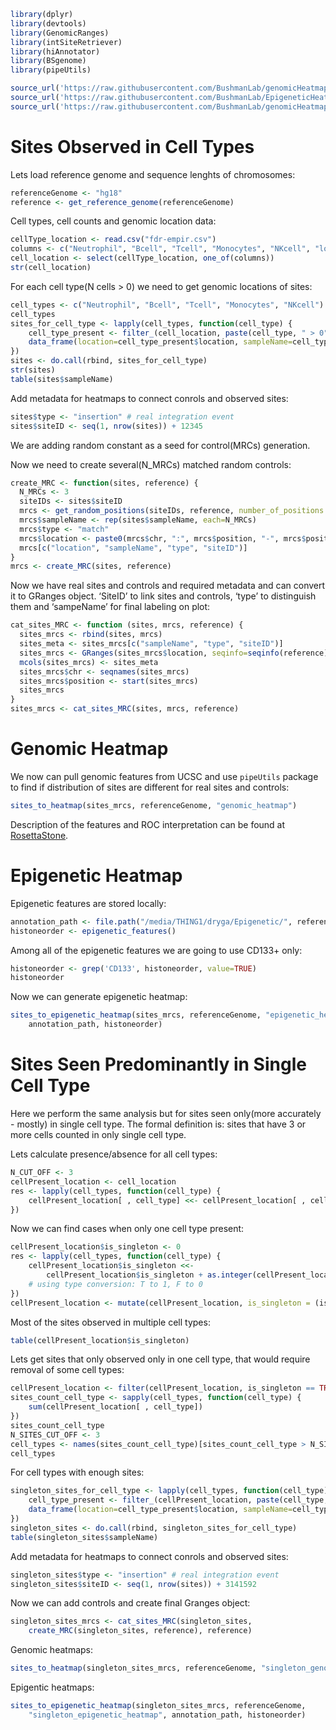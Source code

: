 ```r
library(dplyr)
library(devtools)
library(GenomicRanges)
library(intSiteRetriever)
library(hiAnnotator)
library(BSgenome)
library(pipeUtils)

source_url('https://raw.githubusercontent.com/BushmanLab/genomicHeatmapMaker/master/genomicHeatmapMaker.R')
source_url('https://raw.githubusercontent.com/BushmanLab/EpigeneticHeatmapMaker/master/epigeneticHeatMapMaker.R')
source_url('https://raw.githubusercontent.com/BushmanLab/genomicHeatmapMaker/master/utils.R')
```

# Sites Observed in Cell Types

Lets load reference genome and sequence lenghts of chromosomes:
```r
referenceGenome <- "hg18"
reference <- get_reference_genome(referenceGenome)
```

Cell types, cell counts and genomic location data:
```r
cellType_location <- read.csv("fdr-empir.csv")
columns <- c("Neutrophil", "Bcell", "Tcell", "Monocytes", "NKcell", "location")
cell_location <- select(cellType_location, one_of(columns)) 
str(cell_location)
```

For each cell type(N cells > 0) we need to get genomic locations of sites:
```r
cell_types <- c("Neutrophil", "Bcell", "Tcell", "Monocytes", "NKcell")
cell_types
sites_for_cell_type <- lapply(cell_types, function(cell_type) {
    cell_type_present <- filter_(cell_location, paste(cell_type, " > 0"))
    data_frame(location=cell_type_present$location, sampleName=cell_type) 
})
sites <- do.call(rbind, sites_for_cell_type)
str(sites)
table(sites$sampleName)
```

Add metadata for heatmaps to connect conrols and observed sites:
```r
sites$type <- "insertion" # real integration event
sites$siteID <- seq(1, nrow(sites)) + 12345
```
We are adding random constant as a seed for control(MRCs) generation.

Now we need to create several(N_MRCs) matched random controls:
```r
create_MRC <- function(sites, reference) {
  N_MRCs <- 3
  siteIDs <- sites$siteID
  mrcs <- get_random_positions(siteIDs, reference, number_of_positions = N_MRCs)
  mrcs$sampleName <- rep(sites$sampleName, each=N_MRCs)
  mrcs$type <- "match"
  mrcs$location <- paste0(mrcs$chr, ":", mrcs$position, "-", mrcs$position, ":", mrcs$strand)
  mrcs[c("location", "sampleName", "type", "siteID")]
}
mrcs <- create_MRC(sites, reference)
```

Now we have real sites and controls and required metadata and can convert it to
GRanges object. 'SiteID' to link sites and controls, 'type' to distinguish them
and 'sampeName' for final labeling on plot:
```r
cat_sites_MRC <- function (sites, mrcs, reference) {
  sites_mrcs <- rbind(sites, mrcs)
  sites_meta <- sites_mrcs[c("sampleName", "type", "siteID")]
  sites_mrcs <- GRanges(sites_mrcs$location, seqinfo=seqinfo(reference))
  mcols(sites_mrcs) <- sites_meta
  sites_mrcs$chr <- seqnames(sites_mrcs)
  sites_mrcs$position <- start(sites_mrcs)
  sites_mrcs
}
sites_mrcs <- cat_sites_MRC(sites, mrcs, reference)
```

# Genomic Heatmap

We now can pull genomic features from UCSC and use `pipeUtils` package to 
find if distribution of sites are different for real sites and controls:

```r
sites_to_heatmap(sites_mrcs, referenceGenome, "genomic_heatmap")
```

Description of the features and ROC  interpretation can be found at 
[RosettaStone](https://github.com/BushmanLab/genomicHeatmapMaker/blob/master/genomicFeaturesRosettaStone.pdf).

# Epigenetic Heatmap

Epigenetic features are stored locally:
```r
annotation_path <- file.path("/media/THING1/dryga/Epigenetic/", referenceGenome)
histoneorder <- epigenetic_features()
```

Among all of the epigenetic features we are going to use CD133+ only:
```r
histoneorder <- grep('CD133', histoneorder, value=TRUE)
histoneorder
```

Now we can generate epigenetic heatmap:
```r
sites_to_epigenetic_heatmap(sites_mrcs, referenceGenome, "epigenetic_heatmap", 
    annotation_path, histoneorder)
```

# Sites Seen Predominantly in Single Cell Type

Here we perform the same analysis but for sites seen only(more accurately - mostly)
in single cell type. The formal definition is: sites that have 3 or more cells 
counted in only single cell type.

Lets calculate presence/absence for all cell types:
```r
N_CUT_OFF <- 3
cellPresent_location <- cell_location
res <- lapply(cell_types, function(cell_type) {
    cellPresent_location[ , cell_type] <<- cellPresent_location[ , cell_type] >= N_CUT_OFF
})
```

Now we can find cases when only one cell type present:
```r
cellPresent_location$is_singleton <- 0
res <- lapply(cell_types, function(cell_type) {
    cellPresent_location$is_singleton <<- 
        cellPresent_location$is_singleton + as.integer(cellPresent_location[ , cell_type])
    # using type conversion: T to 1, F to 0
})
cellPresent_location <- mutate(cellPresent_location, is_singleton = (is_singleton == 1))
```

Most of the sites observed in multiple cell types:
```r
table(cellPresent_location$is_singleton)
```

Lets get sites that only observed only in one cell type, that would require removal
of some cell types:
```r
cellPresent_location <- filter(cellPresent_location, is_singleton == TRUE)
sites_count_cell_type <- sapply(cell_types, function(cell_type) {
    sum(cellPresent_location[ , cell_type])
})
sites_count_cell_type
N_SITES_CUT_OFF <- 3
cell_types <- names(sites_count_cell_type)[sites_count_cell_type > N_SITES_CUT_OFF]
cell_types
```

For cell types with enough sites:
```r
singleton_sites_for_cell_type <- lapply(cell_types, function(cell_type) {
    cell_type_present <- filter_(cellPresent_location, paste(cell_type, " == TRUE"))
    data_frame(location=cell_type_present$location, sampleName=cell_type) 
})
singleton_sites <- do.call(rbind, singleton_sites_for_cell_type)
table(singleton_sites$sampleName)
```

Add metadata for heatmaps to connect conrols and observed sites:
```r
singleton_sites$type <- "insertion" # real integration event
singleton_sites$siteID <- seq(1, nrow(sites)) + 3141592
```

Now we can add controls and create final Granges object:
```r
singleton_sites_mrcs <- cat_sites_MRC(singleton_sites, 
    create_MRC(singleton_sites, reference), reference)
```

Genomic heatmaps:
```r
sites_to_heatmap(singleton_sites_mrcs, referenceGenome, "singleton_genomic_heatmap")
```

Epigentic heatmaps:
```r
sites_to_epigenetic_heatmap(singleton_sites_mrcs, referenceGenome, 
    "singleton_epigenetic_heatmap", annotation_path, histoneorder)
```
